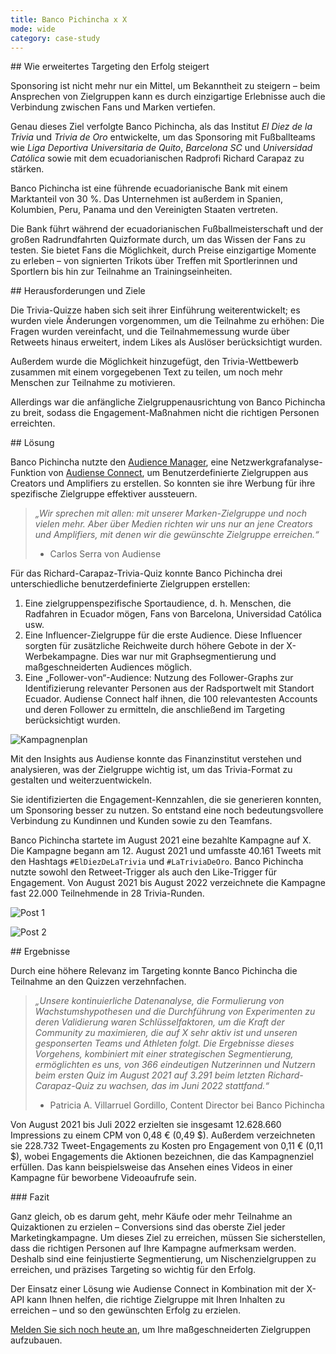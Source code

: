 ```yaml
---
title: Banco Pichincha x X
mode: wide
category: case-study
---
```


<div id="how-enhanced-targeting-enhances-success">
  ## Wie erweitertes Targeting den Erfolg steigert
</div>

Sponsoring ist nicht mehr nur ein Mittel, um Bekanntheit zu steigern – beim Ansprechen von Zielgruppen kann es durch einzigartige Erlebnisse auch die Verbindung zwischen Fans und Marken vertiefen. 

Genau dieses Ziel verfolgte Banco Pichincha, als das Institut *El Diez de la Trivia* und *Trivia de Oro* entwickelte, um das Sponsoring mit Fußballteams wie *Liga Deportiva Universitaria de Quito*, *Barcelona SC* und *Universidad Católica* sowie mit dem ecuadorianischen Radprofi Richard Carapaz zu stärken.

Banco Pichincha ist eine führende ecuadorianische Bank mit einem Marktanteil von 30 %. Das Unternehmen ist außerdem in Spanien, Kolumbien, Peru, Panama und den Vereinigten Staaten vertreten.

Die Bank führt während der ecuadorianischen Fußballmeisterschaft und der großen Radrundfahrten Quizformate durch, um das Wissen der Fans zu testen. Sie bietet Fans die Möglichkeit, durch Preise einzigartige Momente zu erleben – von signierten Trikots über Treffen mit Sportlerinnen und Sportlern bis hin zur Teilnahme an Trainingseinheiten.

<div id="challenges-and-goals">
  ## Herausforderungen und Ziele
</div>

Die Trivia-Quizze haben sich seit ihrer Einführung weiterentwickelt; es wurden viele Änderungen vorgenommen, um die Teilnahme zu erhöhen: Die Fragen wurden vereinfacht, und die Teilnahmemessung wurde über Retweets hinaus erweitert, indem Likes als Auslöser berücksichtigt wurden.

Außerdem wurde die Möglichkeit hinzugefügt, den Trivia-Wettbewerb zusammen mit einem vorgegebenen Text zu teilen, um noch mehr Menschen zur Teilnahme zu motivieren.

Allerdings war die anfängliche Zielgruppenausrichtung von Banco Pichincha zu breit, sodass die Engagement-Maßnahmen nicht die richtigen Personen erreichten. 

<div id="solution">
  ## Lösung
</div>

Banco Pichincha nutzte den [Audience Manager](https://help.audiense.com/knowledge/audience-manager), eine Netzwerkgrafanalyse-Funktion von [Audiense Connect](https://resources.audiense.com/blog/what-can-i-do-with-audiense-connect-twitter-marketing-plan), um Benutzerdefinierte Zielgruppen aus Creators und Amplifiers zu erstellen. So konnten sie ihre Werbung für ihre spezifische Zielgruppe effektiver aussteuern.

> *„Wir sprechen mit allen: mit unserer Marken-Zielgruppe und noch vielen mehr. Aber über Medien richten wir uns nur an jene Creators und Amplifiers, mit denen wir die gewünschte Zielgruppe erreichen.“*
> 
> - Carlos Serra von Audiense

Für das Richard-Carapaz-Trivia-Quiz konnte Banco Pichincha drei unterschiedliche benutzerdefinierte Zielgruppen erstellen:

1. Eine zielgruppenspezifische Sportaudience, d. h. Menschen, die Radfahren in Ecuador mögen, Fans von Barcelona, Universidad Católica usw.
1. Eine Influencer-Zielgruppe für die erste Audience. Diese Influencer sorgten für zusätzliche Reichweite durch höhere Gebote in der X-Werbekampagne. Dies war nur mit Graphsegmentierung und maßgeschneiderten Audiences möglich. 
1. Eine „Follower-von“-Audience: Nutzung des Follower-Graphs zur Identifizierung relevanter Personen aus der Radsportwelt mit Standort Ecuador. Audiense Connect half ihnen, die 100 relevantesten Accounts und deren Follower zu ermitteln, die anschließend im Targeting berücksichtigt wurden. 

![Kampagnenplan](/images/success-stories/audiense-banco-pichincha-1.png)

Mit den Insights aus Audiense konnte das Finanzinstitut verstehen und analysieren, was der Zielgruppe wichtig ist, um das Trivia-Format zu gestalten und weiterzuentwickeln.

Sie identifizierten die Engagement-Kennzahlen, die sie generieren konnten, um Sponsoring besser zu nutzen. So entstand eine noch bedeutungsvollere Verbindung zu Kundinnen und Kunden sowie zu den Teamfans.

Banco Pichincha startete im August 2021 eine bezahlte Kampagne auf X. Die Kampagne begann am 12. August 2021 und umfasste 40.161 Tweets mit den Hashtags `#ElDiezDeLaTrivia` und `#LaTriviaDeOro`. Banco Pichincha nutzte sowohl den Retweet-Trigger als auch den Like-Trigger für Engagement. Von August 2021 bis August 2022 verzeichnete die Kampagne fast 22.000 Teilnehmende in 28 Trivia-Runden.

![Post 1](/images/success-stories/audiense-banco-pichincha-2.png)

![Post 2](/images/success-stories/audiense-banco-pichincha-3.png)

<div id="results">
  ## Ergebnisse
</div>

Durch eine höhere Relevanz im Targeting konnte Banco Pichincha die Teilnahme an den Quizzen verzehnfachen. 

> *„Unsere kontinuierliche Datenanalyse, die Formulierung von Wachstumshypothesen und die Durchführung von Experimenten zu deren Validierung waren Schlüsselfaktoren, um die Kraft der Community zu maximieren, die auf X sehr aktiv ist und unseren gesponserten Teams und Athleten folgt. Die Ergebnisse dieses Vorgehens, kombiniert mit einer strategischen Segmentierung, ermöglichten es uns, von 366 eindeutigen Nutzerinnen und Nutzern beim ersten Quiz im August 2021 auf 3.291 beim letzten Richard-Carapaz-Quiz zu wachsen, das im Juni 2022 stattfand.“*
> 
> - Patricia A. Villarruel Gordillo, Content Director bei Banco Pichincha

Von August 2021 bis Juli 2022 erzielten sie insgesamt 12.628.660 Impressions zu einem CPM von 0,48 € (0,49 $). Außerdem verzeichneten sie 228.732 Tweet-Engagements zu Kosten pro Engagement von 0,11 € (0,11 $), wobei Engagements die Aktionen bezeichnen, die das Kampagnenziel erfüllen. Das kann beispielsweise das Ansehen eines Videos in einer Kampagne für beworbene Videoaufrufe sein. 

<div id="conclusion">
  ### Fazit
</div>

Ganz gleich, ob es darum geht, mehr Käufe oder mehr Teilnahme an Quizaktionen zu erzielen – Conversions sind das oberste Ziel jeder Marketingkampagne. Um dieses Ziel zu erreichen, müssen Sie sicherstellen, dass die richtigen Personen auf Ihre Kampagne aufmerksam werden. Deshalb sind eine feinjustierte Segmentierung, um Nischenzielgruppen zu erreichen, und präzises Targeting so wichtig für den Erfolg.

Der Einsatz einer Lösung wie Audiense Connect in Kombination mit der X-API kann Ihnen helfen, die richtige Zielgruppe mit Ihren Inhalten zu erreichen – und so den gewünschten Erfolg zu erzielen.

[Melden Sie sich noch heute an](https://dashboard.audiense.com/app/signup/connect), um Ihre maßgeschneiderten Zielgruppen aufzubauen.